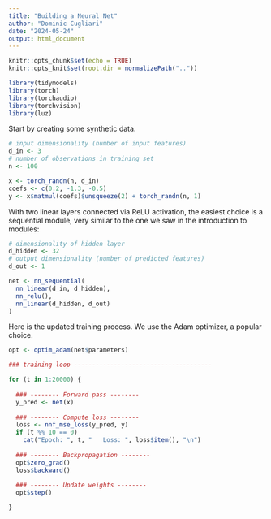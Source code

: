```yaml
---
title: "Building a Neural Net"
author: "Dominic Cugliari"
date: "2024-05-24"
output: html_document
---
```


```r
knitr::opts_chunk$set(echo = TRUE)
knitr::opts_knit$set(root.dir = normalizePath(".."))
```


```r
library(tidymodels)
library(torch)
library(torchaudio)
library(torchvision)
library(luz)
```

Start by creating some synthetic data.

```r
# input dimensionality (number of input features)
d_in <- 3
# number of observations in training set
n <- 100

x <- torch_randn(n, d_in)
coefs <- c(0.2, -1.3, -0.5)
y <- x$matmul(coefs)$unsqueeze(2) + torch_randn(n, 1)
```


With two linear layers connected via ReLU activation, the easiest choice is a sequential module, very similar to the one we saw in the introduction to modules:

```r
# dimensionality of hidden layer
d_hidden <- 32
# output dimensionality (number of predicted features)
d_out <- 1

net <- nn_sequential(
  nn_linear(d_in, d_hidden),
  nn_relu(),
  nn_linear(d_hidden, d_out)
)
```

Here is the updated training process. We use the Adam optimizer, a popular choice.

```r
opt <- optim_adam(net$parameters)

### training loop --------------------------------------

for (t in 1:20000) {
  
  ### -------- Forward pass --------
  y_pred <- net(x)
  
  ### -------- Compute loss -------- 
  loss <- nnf_mse_loss(y_pred, y)
  if (t %% 10 == 0)
    cat("Epoch: ", t, "   Loss: ", loss$item(), "\n")
  
  ### -------- Backpropagation --------
  opt$zero_grad()
  loss$backward()
  
  ### -------- Update weights -------- 
  opt$step()

}
```





